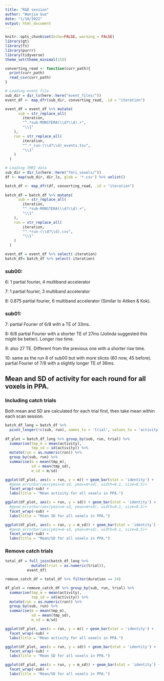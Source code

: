 ```yaml
---
title: "R&D session"
author: "Wanjia Guo"
date: "1/18/2022"
output: html_document
---
```


```r
knitr::opts_chunk$set(echo=FALSE, warning = FALSE)
library(gt)
library(fs)
library(purrr)
library(tidyverse)
theme_set(theme_minimal(15))
```


```r

converting_read <- function(curr_path){
  print(curr_path)
  read_csv(curr_path)
}

# Loading event file
sub_dir = dir_ls(here::here("event_files/"))
event_df <- map_dfr(sub_dir, converting_read, .id = "iteration")

event_df = event_df %>% mutate(
      sub = str_replace_all(
        iteration, 
        "^.*sub-MONSTERA(\\d?\\d).+", 
        "\\1"
    ),
    run = str_replace_all(
        iteration, 
        "^.*_run-(\\d?\\d)_events.tsv", 
        "\\1"
    )
  )

# Loading fMRI data
sub_dir = dir_ls(here::here("fmri_voxels/"))
df <- map(sub_dir, dir_ls, glob = '*.csv') %>% unlist()

batch_df <- map_dfr(df, converting_read, .id = "iteration")
  
batch_df = batch_df %>% mutate(
      sub = str_replace_all(
        iteration, 
        "^.*sub-MONSTERA(\\d?\\d).+", 
        "\\1"
    ),
    run = str_replace_all(
        iteration, 
        "^.*run-(\\d?\\d).csv", 
        "\\1"
    )
  )
```

```r
event_df = event_df %>% select(-iteration)
batch_df= batch_df %>% select(-iteration)
```

### sub00:

6: 1 partial fourier, 4 multiband accelerator

7: 1 partial fourier, 3 multiband accelerator

8: 0.875 partial fourier, 6 multiband accelerator (Similar to Aitken & Kok).

### sub01:

7: partial Fourier of 6/8 with a TE of 33ms.

8: 6/8 partial Fourier with a shorter TE of 27ms (Jolinda suggested this might be better). Longer rise time. 

9: also 27 TE. Different from the previous one with a shorter rise time.

10: same as the run 8 of sub00 but with more slices (60 now, 45 before). partial Fourier of 7/8 with a slightly longer TE of 36ms.


## Mean and SD of activity for each round for all voxels in PPA.

### Including catch trials

Both mean and SD are calculated for each trial first, then take mean within each scan session.

```r

batch_df_long = batch_df %>% 
  pivot_longer(!c(sub, run), names_to = 'trial', values_to = 'activity')
  
df_plot = batch_df_long %>% group_by(sub, run, trial) %>% 
  summarise(tmp_m = mean(activity),
            tmp_sd = sd(activity)) %>% 
  mutate(run = as.numeric(run)) %>% 
  group_by(sub, run) %>% 
  summarise(m = mean(tmp_m),
            sd = mean(tmp_sd),
            m_sd = m/sd)

ggplot(df_plot, aes(x = run, y = m)) + geom_bar(stat = 'identity') + 
  #geom_errorbar(aes(ymin=m-sd, ymax=m+sd), width=0.1, size=0.5)+
  facet_wrap(~sub) + 
  labs(title = "Mean activity for all voxels in PPA.")

ggplot(df_plot, aes(x = run, y = sd)) + geom_bar(stat = 'identity') + 
  #geom_errorbar(aes(ymin=m-sd, ymax=m+sd), width=0.1, size=0.5)+
  facet_wrap(~sub) + 
  labs(title = "Mean SD for all voxels in PPA.")

ggplot(df_plot, aes(x = run, y = m_sd)) + geom_bar(stat = 'identity') + 
  #geom_errorbar(aes(ymin=m-sd, ymax=m+sd), width=0.1, size=0.5)+
  facet_wrap(~sub) + 
  labs(title = "Mean/SD for all voxels in PPA.")

```

### Remove catch trials

```r

total_df = full_join(batch_df_long %>% 
            mutate(trial = as.numeric(trial)), 
          event_df)

remove_catch_df = total_df %>% filter(duration == 24)

df_plot = remove_catch_df %>% group_by(sub, run, trial) %>% 
  summarise(tmp_m = mean(activity),
            tmp_sd = sd(activity)) %>% 
  mutate(run = as.numeric(run)) %>% 
  group_by(sub, run) %>% 
  summarise(m = mean(tmp_m),
            sd = mean(tmp_sd),
            m_sd = m/sd)

ggplot(df_plot, aes(x = run, y = m)) + geom_bar(stat = 'identity') + 
  facet_wrap(~sub) + 
  labs(title = "Mean activity for all voxels in PPA.")

ggplot(df_plot, aes(x = run, y = sd)) + geom_bar(stat = 'identity') + 
  facet_wrap(~sub) + 
  labs(title = "Mean SD for all voxels in PPA.")

ggplot(df_plot, aes(x = run, y = m_sd)) + geom_bar(stat = 'identity') + 
  facet_wrap(~sub) + 
  labs(title = "Mean/SD for all voxels in PPA.")
```

